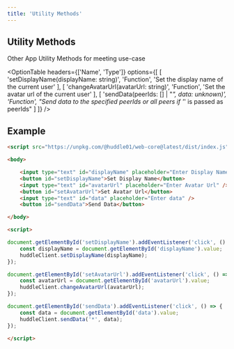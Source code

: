```yaml
---
title: 'Utility Methods'
---
```



## Utility Methods

Other App Utility Methods for meeting use-case

 <OptionTable 
    headers={['Name', 'Type']}
    options={[
        [
            'setDisplayName(displayName: string)',
            'Function',
            'Set the display name of the current user'
        ],
        [
            'changeAvatarUrl(avatarUrl: string)', 
            'Function',
            'Set the avatar url of the current user'
        ],
        [
            'sendData(peerIds: [] | "*", data: unknown)', 
            'Function',
            "Send data to the specified peerIds or all peers if '*' is passed as peerIds"
        ]
    ]}
/>

## Example 

```html
<script src="https://unpkg.com/@huddle01/web-core@latest/dist/index.js"></script>

<body>

    <input type="text" id="displayName" placeholder="Enter Display Name" />
    <button id="setDisplayName">Set Display Name</button>
    <input type="text" id="avatarUrl" placeholder="Enter Avatar Url" />
    <button id="setAvatarUrl">Set Avatar Url</button>
    <input type="text" id="data" placeholder="Enter data" />
    <button id="sendData">Send Data</button>

</body>

<script>

document.getElementById('setDisplayName').addEventListener('click', () => {
    const displayName = document.getElementById('displayName').value;
    huddleClient.setDisplayName(displayName);
});

document.getElementById('setAvatarUrl').addEventListener('click', () => {
    const avatarUrl = document.getElementById('avatarUrl').value;
    huddleClient.changeAvatarUrl(avatarUrl);
});

document.getElementById('sendData').addEventListener('click', () => {
    const data = document.getElementById('data').value;
    huddleClient.sendData('*', data);
});

</script>
```




